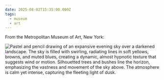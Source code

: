 ```yaml
---
date: 2025-08-02T15:35:00.000Z
tags:
  - museum
  - art
---
```

From the Metropolitan Museum of Art, New York:

![Pastel and pencil drawing of an expansive evening sky over a darkened landscape. The sky is filled with swirling, radiating lines in soft yellows, browns, and muted blues, creating a dynamic, almost hypnotic texture that suggests wind or motion. Silhouetted trees and bushes line the horizon, emphasizing the vastness and movement of the sky above. The atmosphere is calm yet intense, capturing the fleeting light of dusk.](/assets/art/20250802-evening-sky.jpg "<i>Evening Sky</i>, by Nils Kreuger")